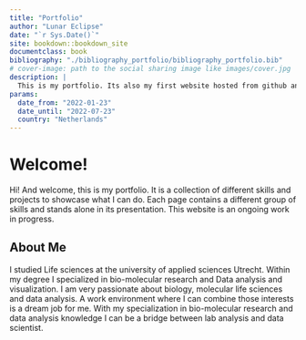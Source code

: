 ```yaml
--- 
title: "Portfolio"
author: "Lunar Eclipse"
date: "`r Sys.Date()`"
site: bookdown::bookdown_site
documentclass: book
bibliography: "./bibliography_portfolio/bibliography_portfolio.bib"
# cover-image: path to the social sharing image like images/cover.jpg
description: |
  This is my portfolio. Its also my first website hosted from github and netlify. I hope you enjoy!
params:
  date_from: "2022-01-23"
  date_until: "2022-07-23"
  country: "Netherlands"
---
```


# Welcome!

Hi! And welcome, this is my portfolio. It is a collection of different skills and projects to showcase what I can do. Each page contains a different group of skills and stands alone in its presentation. This website is an ongoing work in progress.

## About Me

I studied Life sciences at the university of applied sciences Utrecht. Within my degree I specialized in bio-molecular research and Data analysis and visualization. I am very passionate about biology, molecular life
sciences and data analysis. A work environment where I can combine those interests is a dream job for
me. With my specialization in bio-molecular research and data analysis knowledge I can be a bridge
between lab analysis and data scientist. 
